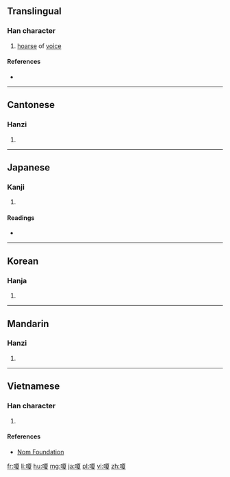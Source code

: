 ==Translingual==

===Han character===
{{Han char|rn=30|rad=口|as=10|sn=13|four=61047|canj=RMUE|ids=⿰口夏}}

# [[hoarse]] of [[voice]]

====References====
* {{Han ref|kx=0201.340|dkj=04047|dj=0424.260|hdz=10666.090|uh=55C4|ud=21956|bh=DCD3|bd=56531}}

----

==Cantonese==

===Hanzi===
{{yue-hanzi|jyut=[[aa2]], [[saa3]]|y=a2, sa3}}

# {{defn|lang=yue|sort=口10}}

----

==Japanese==

===Kanji===
{{ja-kanji|grade=|rs=口10}}

# {{defn|lang=ja|sort=口10}}

====Readings====
* {{ja-readings|on=[[さ]] (sa)|kun=[[かれる]] (kareru)}}

----

==Korean==

===Hanja===
{{ko-hanja|hangeul=[[사]], [[애]]|rv=sa, ae|mr=sa, ae}}

# {{defn|lang=ko|sort=口10}}

----

==Mandarin==

===Hanzi===
{{cmn-hanzi|pin=[[á]] ([[a2]]), [[shà]] ([[sha4]])|wg=a<sup>2</sup>, sha<sup>4</sup>}}

# {{defn|lang=cmn|sort=口10}}

----

==Vietnamese==

===Han character===
{{vi-hantu|[[hạ]]|rs=口10}}

# {{defn|lang=vi|sort=口10}}

====References====
* [http://nomfoundation.org/common/nom_details.php?codepoint=55c4 Nom Foundation]

[[fr:嗄]]
[[li:嗄]]
[[hu:嗄]]
[[mg:嗄]]
[[ja:嗄]]
[[pl:嗄]]
[[vi:嗄]]
[[zh:嗄]]
